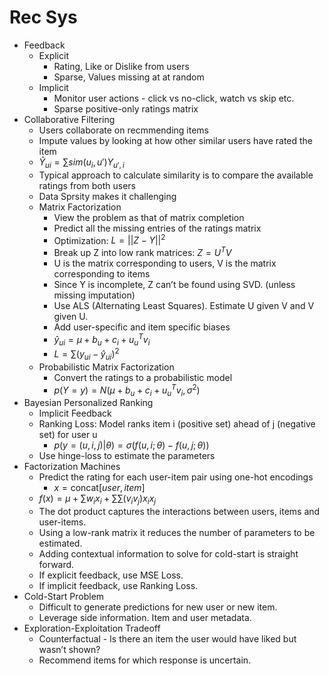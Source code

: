 # Rec Sys

-   Feedback
    -   Explicit
        -   Rating, Like or Dislike from users
        -   Sparse, Values missing at at random
    -   Implicit
        -   Monitor user actions - click vs no-click, watch vs skip etc.
        -   Sparse positive-only ratings matrix
-   Collaborative Filtering
    -   Users collaborate on recmmending items
    -   Impute values by looking at how other similar users have rated the item
    -   $\hat Y_{ui} = \sum sim(u_i, u') Y_{u', i}$
    -   Typical approach to calculate similarity is to compare the available ratings from both users
    -   Data Sprsity makes it challenging
    -   Matrix Factorization
        -   View the problem as that of matrix completion
        -   Predict all the missing entries of the ratings matrix
        -   Optimization: $L = ||Z - Y||^2$
        -   Break up Z into low rank matrices: $Z = U^TV$
        -   U is the matrix corresponding to users, V is the matrix corresponding to items
        -   Since Y is incomplete, Z can't be found using SVD. (unless missing imputation)
        -   Use ALS (Alternating Least Squares). Estimate U given V and V given U.
        -   Add user-specific and item specific biases
        -   $\hat y_{ui} = \mu + b_u + c_i + u_u^T v_i$
        -   $L = \sum (y_{ui} - \hat y_{ui})^2$
    -   Probabilistic Matrix Factorization
        -   Convert the ratings to a probabilistic model
        -   $p(Y=y) = N(\mu + b_u + c_i + u_u^T v_i, \sigma^2)$
-   Bayesian Personalized Ranking
    -   Implicit Feedback
    -   Ranking Loss: Model ranks item i (positive set) ahead of j (negative set) for user u
        -   $p(y = (u,i,j) | \theta) = \sigma(f(u,i;\theta) - f(u,j;\theta))$
    -   Use hinge-loss to estimate the parameters
-   Factorization Machines
    -   Predict the rating for each user-item pair using one-hot encodings
        -   $x = \text{concat}[user, item]$
    -   $f(x) = \mu + \sum w_i x_i + \sum \sum (v_i v_j) x_i x_j$
    -   The dot product captures the interactions between users, items and user-items.
    -   Using a low-rank matrix it reduces the number of parameters to be estimated.
    -   Adding contextual information to solve for cold-start is straight forward.
    -   If explicit feedback, use MSE Loss.
    -   If implicit feedback, use Ranking Loss.
-   Cold-Start Problem
    -   Difficult to generate predictions for new user or new item.
    -   Leverage side information. Item and user metadata.
-   Exploration-Exploitation Tradeoff
    -   Counterfactual - Is there an item the user would have liked but wasn't shown?
    -   Recommend items for which response is uncertain.
